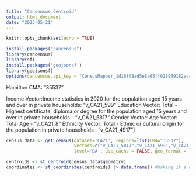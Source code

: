 ```yaml
---
title: "Cancensus Centroid"
output: html_document
date: "2023-05-21"
---
```


```r
knitr::opts_chunk$set(echo = TRUE)
```

```r
install.packages("cancensus")
library(cancensus)
library(sf)
install.packages('geojsonsf')
library(geojsonsf)
options(cancensus.api_key = "CensusMapper_1d16ff8ad5e8a65ff028959182ac4940")
```
Hamilton CMA: "35537"

Income Vector:Income statistics in 2020 for the population aged 15 years and over in private households: "v_CA21_599"
Education Vector: Total - Highest certificate, diploma or degree for the population aged 15 years and over in private households - "v_CA21_5817"
Gender Vector:
Age Vector: Total Age - "v_CA21_8"
Ethnicity Vector: Total - Ethnic or cultural origin for the population in private households : "v_CA21_4917"]
```r
census_data <- get_census(dataset='CA21', regions=list(CMA="35537"),
                          vectors=c("v_CA21_5817","v_CA21_599","v_CA21_8","v_CA21_4917"),
                          level='DA', use_cache = FALSE, geo_format = 'sf', quiet = TRUE)
```

```r
centroids <- st_centroid(census_data$geometry)
coordinates <- st_coordinates(centroids) |> data.frame() #making it a data.frame()
```

